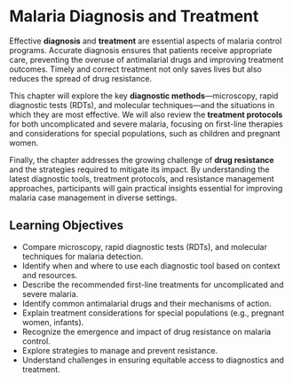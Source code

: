 # Malaria Diagnosis and Treatment

Effective **diagnosis** and **treatment** are essential aspects of malaria control programs. Accurate diagnosis ensures that patients receive appropriate care, preventing the overuse of antimalarial drugs and improving treatment outcomes. Timely and correct treatment not only saves lives but also reduces the spread of drug resistance.

This chapter will explore the key **diagnostic methods**---microscopy, rapid diagnostic tests (RDTs), and molecular techniques---and the situations in which they are most effective. We will also review the **treatment protocols** for both uncomplicated and severe malaria, focusing on first-line therapies and considerations for special populations, such as children and pregnant women.

Finally, the chapter addresses the growing challenge of **drug resistance** and the strategies required to mitigate its impact. By understanding the latest diagnostic tools, treatment protocols, and resistance management approaches, participants will gain practical insights essential for improving malaria case management in diverse settings.

## Learning Objectives

-   Compare microscopy, rapid diagnostic tests (RDTs), and molecular techniques for malaria detection.
-   Identify when and where to use each diagnostic tool based on context and resources.
-   Describe the recommended first-line treatments for uncomplicated and severe malaria.
-   Identify common antimalarial drugs and their mechanisms of action.
-   Explain treatment considerations for special populations (e.g., pregnant women, infants).
-   Recognize the emergence and impact of drug resistance on malaria control.
-   Explore strategies to manage and prevent resistance.
-   Understand challenges in ensuring equitable access to diagnostics and treatment.
